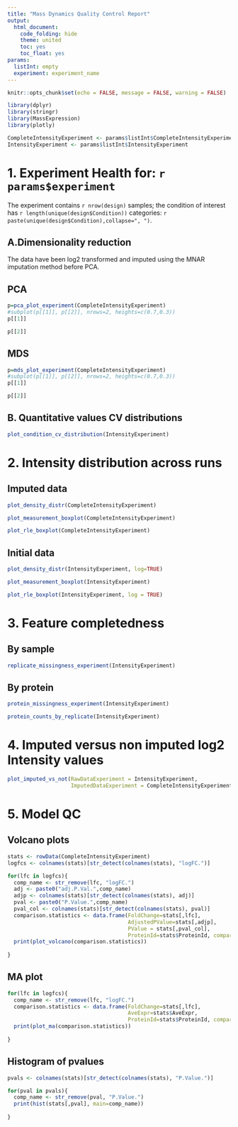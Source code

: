 ```yaml
---
title: "Mass Dynamics Quality Control Report"
output:
  html_document:
    code_folding: hide
    theme: united
    toc: yes
    toc_float: yes
params:
  listInt: empty
  experiment: experiment_name
---
```



```r
knitr::opts_chunk$set(echo = FALSE, message = FALSE, warning = FALSE)
```

```r
library(dplyr)
library(stringr)
library(MassExpression)
library(plotly)

CompleteIntensityExperiment <- params$listInt$CompleteIntensityExperiment
IntensityExperiment <- params$listInt$IntensityExperiment

```


# 1. Experiment Health for: `r params$experiment`

The experiment contains `r nrow(design)` samples; the condition of interest has `r length(unique(design$Condition))` categories: `r paste(unique(design$Condition),collapse=", ")`.  

## A.Dimensionality reduction {.tabset .tabset-fade .tabset-pills}

The data have been log2 transformed and imputed using the MNAR imputation method before PCA. 

## PCA

```r
p=pca_plot_experiment(CompleteIntensityExperiment)
#subplot(p[[1]], p[[2]], nrows=2, heights=c(0.7,0.3))
p[[1]]
```

```r
p[[2]]
```

## MDS


```r
p=mds_plot_experiment(CompleteIntensityExperiment)
#subplot(p[[1]], p[[2]], nrows=2, heights=c(0.7,0.3))
p[[1]]
```

```r
p[[2]]
```


## B. Quantitative values CV distributions {.tabset .tabset-fade .tabset-pills}

```r
plot_condition_cv_distribution(IntensityExperiment)
```

# 2. Intensity distribution across runs {.tabset .tabset-fade .tabset-pills}

## Imputed data

```r
plot_density_distr(CompleteIntensityExperiment)
```


```r
plot_measurement_boxplot(CompleteIntensityExperiment)
```


```r
plot_rle_boxplot(CompleteIntensityExperiment)
```


## Initial data

```r
plot_density_distr(IntensityExperiment, log=TRUE)
```

```r
plot_measurement_boxplot(IntensityExperiment)
```


```r
plot_rle_boxplot(IntensityExperiment, log = TRUE)
```



# 3. Feature completedness {.tabset .tabset-fade .tabset-pills}

## By sample

```r
replicate_missingness_experiment(IntensityExperiment)
```


## By protein

```r
protein_missingness_experiment(IntensityExperiment)
```

```r
protein_counts_by_replicate(IntensityExperiment)
```


# 4. Imputed versus non imputed log2 Intensity values

```r
plot_imputed_vs_not(RawDataExperiment = IntensityExperiment,
                    ImputedDataExperiment = CompleteIntensityExperiment)
```

# 5. Model QC

## Volcano plots

```r
stats <- rowData(CompleteIntensityExperiment)
logfcs <- colnames(stats)[str_detect(colnames(stats), "logFC.")]

for(lfc in logfcs){
  comp_name <- str_remove(lfc, "logFC.")
  adj <- paste0("adj.P.Val.",comp_name)
  adjp <- colnames(stats)[str_detect(colnames(stats), adj)]
  pval <- paste0("P.Value.",comp_name)
  pval_col <- colnames(stats)[str_detect(colnames(stats), pval)]
  comparison.statistics <- data.frame(FoldChange=stats[,lfc],
                                      AdjustedPValue=stats[,adjp], 
                                      PValue = stats[,pval_col],
                                      ProteinId=stats$ProteinId, comparison=comp_name)
  print(plot_volcano(comparison.statistics))
  
}
```


## MA plot

```r
for(lfc in logfcs){
  comp_name <- str_remove(lfc, "logFC.")
  comparison.statistics <- data.frame(FoldChange=stats[,lfc],
                                      AveExpr=stats$AveExpr, 
                                      ProteinId=stats$ProteinId, comparison=comp_name)
  print(plot_ma(comparison.statistics))
  
}
```



## Histogram of pvalues

```r
pvals <- colnames(stats)[str_detect(colnames(stats), "P.Value.")]

for(pval in pvals){
  comp_name <- str_remove(pval, "P.Value.")
  print(hist(stats[,pval], main=comp_name))
  
}
```





